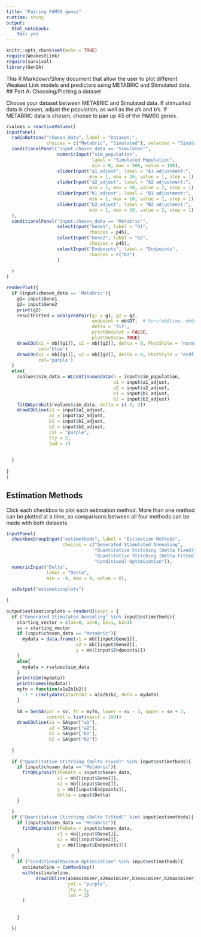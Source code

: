 ```yaml
---
title: "Pairing PAM50 genes"
runtime: shiny
output: 
  html_notebook: 
    toc: yes
---
```


```r
knitr::opts_chunk$set(echo = TRUE)
require(WeakestLink)
require(survival)
library(GenSA)
```

This R Markdown/Shiny document that allow the user to plot different Weakest Link models and predictors using METABRIC and Stimulated data.   
## Part A: Choosing/Plotting a dataset

Choose your dataset between METABRIC and Simulated data.  If stimualted data is chosen, adjust the population, as well as the a's and b's.  If METABRIC data is chosen, choose to pair up 45 of the PAM50 genes.
```r
rvalues = reactiveValues()
inputPanel(
  radioButtons("chosen_data", label = "Dataset:",
               choices = c("Metabric", "Simulated"), selected = "Simulated"),
  conditionalPanel("input.chosen_data == 'Simulated'",
                   numericInput("sim_population", 
                                label = "Simulated Population",
                                min = 0, max = 500, value = 100),
                   sliderInput("a1_adjust", label = "A1 adjustment:",
                               min = 1, max = 10, value = 1, step = 1), 
                   sliderInput("a2_adjust", label = "A2 adjustment:",
                               min = 1, max = 10, value = 2, step = 1), 
                   sliderInput("b1_adjust", label = "B1 adjustment:",
                               min = 1, max = 10, value = 1, step = 1), 
                   sliderInput("b2_adjust", label = "B2 adjustment:",
                               min = 1, max = 10, value = 2, step = 1)
  ), 
  conditionalPanel("input.chosen_data == 'Metabric'",
                   selectInput("Gene1", label = "G1",
                               choices = p45),
                   selectInput("Gene2", label = "G2",
                               choices = p45),
                   selectInput("Endpoints", label = "Endpoints",
                               choices = c("D7")
                   )
                   
  ) 
)

renderPlot({
  if (input$chosen_data == 'Metabric'){
    g1= input$Gene1
    g2= input$Gene2
    print(g2)
    resultFitted = analyzeAPair(g1 = g1, g2 = g2,
                                endpoint = mb$D7,  # Surv(mb$time, mb$cens) 
                                delta = 'fit',
                                printBoxplot = FALSE,
                                plottheData= TRUE)
    drawCOU(x1 = mb[[g1]], x2 = mb[[g2]], delta = 0, FhatStyle = 'normal',
            col='blue')
    drawCOU(x1 = mb[[g1]], x2 = mb[[g2]], delta = 0, FhatStyle = 'ecdf',
            col='purple')
  }
  else{
    rvalues$sim_data = WLContinuousdata(n = input$sim_population, 
                                        a1 = input$a1_adjust, 
                                        a2 = input$a2_adjust,
                                        b1 = input$b1_adjust,
                                        b2 = input$b2_adjust)
    fitQWLprobit(rvalues$sim_data, delta = c(-3, 3))
    drawCOUline(a1 = input$a1_adjust, 
                a2 = input$a2_adjust,
                b1 = input$b1_adjust,
                b2 = input$b2_adjust, 
                col = "purple",
                lty = 2,
                lwd = 2)
    
    
  }
  
}
)
```

## Estimation Methods
Click each checkbox to plot each estimation method.  More than one method can be plotted at a time, so comparisons between all four methods can be made with both datasets.
```r
inputPanel(
  checkboxGroupInput("estimethods", label = "Estimation Methods",
                     choices = c("Generated Stimulated Annealing", 
                                 "Quantitative Stitching (Delta Fixed)",
                                 "Quantitative Stitching (Delta Fitted)",
                                 "Conditional Optimization")), 
  numericInput("Delta", 
               label = "Delta",
               min = -4, max = 4, value = 0),
  
  uiOutput("estimationplots")
  
)

output$estimationplots = renderUI(expr = {
  if ("Generated Stimulated Annealing" %in% input$estimethods){
    starting_vector = c(a1=0, a2=0, b1=1, b2=1)
    sv = starting_vector
    if (input$chosen_data == "Metabric"){
      mydata = data.frame(x1 = mb[[input$Gene1]], 
                          x2 = mb[[input$Gene2]], 
                          y = mb[[input$Endpoints]])  
    }
    else{
      mydata = rvalues$sim_data
    }
    print(dim(mydata))
    print(names(mydata))
    myfn = function(a1a2b1b2){
      -1 * Likelydata(a1a2b1b2 = a1a2b1b2, data = mydata)
    }
    
    SA = GenSA(par = sv, fn = myfn, lower = sv - 3, upper = sv + 3, 
               control = list(maxit = 100))
    drawCOUline(a1 = SA$par["a1"], 
                a2 = SA$par["a2"], 
                b1 = SA$par['b1'], 
                b2 = SA$par["b2"])
    
  }
  
  if ("Quantitative Stitching (Delta Fixed)" %in% input$estimethods){
    if (input$chosen_data == "Metabric"){
      fitQWLprobit(theData = input$chosen_data, 
                   x1 = mb[[input$Gene1]], 
                   x2 = mb[[input$Gene2]], 
                   y = mb[[input$Endpoints]],   
                   delta = input$Delta)
    }
    
  }
  if ("Quantitative Stitching (Delta Fitted)" %in% input$estimethods){
    if (input$chosen_data == "Metabric"){
      fitQWLprobit(theData = input$chosen_data, 
                   x1 = mb[[input$Gene1]], 
                   x2 = mb[[input$Gene2]], 
                   y = mb[[input$Endpoints]])
    }
  }
    if ("ConditionalMaximum Optimization" %in% input$estimethods){
      estimateline = ConMaxStep()
      with(estimateline, 
           drawCOUline(a1maximizer,a2maximizer,b1maximizer,b2maximizer,
                       col = "purple", 
                       lty = 2, 
                       lwd = 2) 
      )
      
      
    }
    
  })

```



